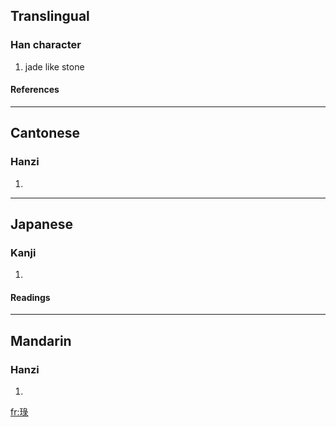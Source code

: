 ==Translingual==
===Han character===
{{Han char|rn=96|rad=玉|as=08|sn=12|four=1713<sub>2</sub>|canj=一土弓一水 (MGNME), 一土女弓水 (MGVNE)}}
# jade like stone
====References====
{{Han ref|kx=0735.030|dkj=21070|dj=1147.010|hdz=21124.090|uh=742D|ud=29741|bh=DAA3|bd=55971}}

----
==Cantonese==
===Hanzi===
{{yue-hanzi|jyut=|y=luk6}}
# {{defn|Cantonese}}

----
==Japanese==
===Kanji===
{{ja-kanji|grade=|rs=玉08}}
# {{defn|Japanese}} 
====Readings====
{{ja-readings|on=[[こく]] (koku)|kun=[[たま]] (tama)|nanori=}}

----
==Mandarin==
===Hanzi===
{{cmn-hanzi|pin=[[lù]] (lu4)|wg=lu<sup>4</sup>}}
# {{defn|Mandarin}}

[[fr:琭]]